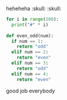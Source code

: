 heheheha :skull: :skull:

```python
for i in range(100):
  print("#" * i)
  
def even_odd(num):
  if num == 1:
    return "odd"
  elif num == 2:
    return "even"
  elif num == 3:
    return "odd"
  elif num == 4:
    return "even"
```

good job everybody